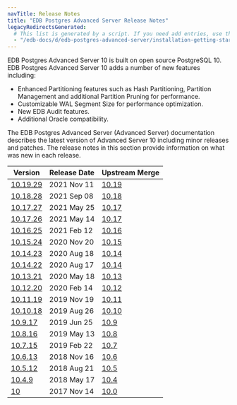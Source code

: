 ```yaml
---
navTitle: Release Notes
title: "EDB Postgres Advanced Server Release Notes"
legacyRedirectsGenerated:
  # This list is generated by a script. If you need add entries, use the `legacyRedirects` key.
  - "/edb-docs/d/edb-postgres-advanced-server/installation-getting-started/release-notes/10/toc.html"
---
```


EDB Postgres Advanced Server 10 is built on open source PostgreSQL 10. EDB Postgres Advanced Server 10 adds a number of new features including: 

-  Enhanced Partitioning features such as Hash Partitioning, Partition Management and additional Partition Pruning for performance.
-  Customizable WAL Segment Size for performance optimization.
-  New EDB Audit features.
-  Additional Oracle compatibility.

The EDB Postgres Advanced Server (Advanced Server) documentation describes the latest version of Advanced Server 10 including minor releases and patches. The release notes in this section provide information on what was new in each release. 

| Version | Release Date | Upstream Merge | 
| ------- | ------------ | -------------- | 
| [10.19.29](10_epas10.19.29_rel_notes.mdx) | 2021 Nov 11 | [10.19](https://www.postgresql.org/docs/10/release-10-19.html) | 
| [10.18.28](11_epas10.18.28_rel_notes.mdx) | 2021 Sep 08 | [10.18](https://www.postgresql.org/docs/10/release-10-18.html) | 
| [10.17.27](13_epas10.17.27_rel_notes.mdx) | 2021 May 25 | [10.17](https://www.postgresql.org/docs/10/release-10-17.html) | 
| [10.17.26](15_epas10.17.26_rel_notes.mdx) | 2021 May 14 | [10.17](https://www.postgresql.org/docs/10/release-10-17.html) | 
| [10.16.25](17_epas10.16.25_rel_notes.mdx) | 2021 Feb 12 | [10.16](https://www.postgresql.org/docs/10/release-10-16.html) | 
| [10.15.24](19_epas10.15.24_rel_notes.mdx) | 2020 Nov 20 | [10.15](https://www.postgresql.org/docs/10/release-10-15.html) | 
| [10.14.23](21_epas10.14.23_rel_notes.mdx) | 2020 Aug 18 | [10.14](https://www.postgresql.org/docs/10/release-10-14.html) | 
| [10.14.22](23_epas10.14.22_rel_notes.mdx) | 2020 Aug 17 | [10.14](https://www.postgresql.org/docs/10/release-10-14.html) | 
| [10.13.21](25_epas10.13.21_rel_notes.mdx) | 2020 May 18 | [10.13](https://www.postgresql.org/docs/10/release-10-13.html) | 
| [10.12.20](27_epas10.12.20_rel_notes.mdx) | 2020 Feb 14 | [10.12](https://www.postgresql.org/docs/10/release-10-12.html) | 
| [10.11.19](29_epas10.11.19_rel_notes.mdx) | 2019 Nov 19 | [10.11](https://www.postgresql.org/docs/10/release-10-11.html) | 
| [10.10.18](31_epas10.10.18_rel_notes.mdx) | 2019 Aug 26 | [10.10](https://www.postgresql.org/docs/10/release-10-10.html) | 
| [10.9.17](33_epas10.9.17_rel_notes.mdx)   | 2019 Jun 25 | [10.9](https://www.postgresql.org/docs/10/release-10-9.html) | 
| [10.8.16](35_epas10.8.16_rel_notes.mdx)   | 2019 May 13 | [10.8](https://www.postgresql.org/docs/10/release-10-8.html) | 
| [10.7.15](37_epas10.7.15_rel_notes.mdx)   | 2019 Feb 22 | [10.7](https://www.postgresql.org/docs/10/release-10-7.html) | 
| [10.6.13](39_epas10.6.13_rel_notes.mdx)   | 2018 Nov 16 | [10.6](https://www.postgresql.org/docs/10/release-10-6.html) | 
| [10.5.12](41_epas10.5.12_rel_notes.mdx)   | 2018 Aug 21 | [10.5](https://www.postgresql.org/docs/10/release-10-5.html) | 
| [10.4.9](43_epas10.4.9_rel_notes.mdx)     | 2018 May 17 | [10.4](https://www.postgresql.org/docs/10/release-10-4.html) | 
| [10](45_epas10_rel_notes.mdx)             | 2017 Nov 14 | [10.0](https://www.postgresql.org/docs/10/release-10.html)   | 